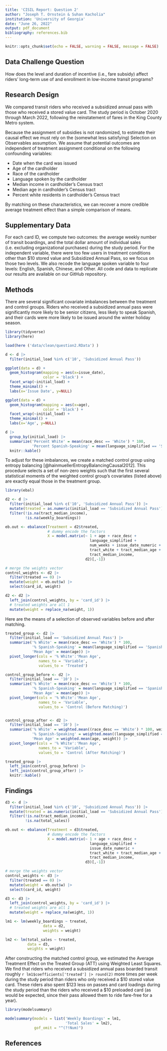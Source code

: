```yaml
---
title: 'CISIL Report: Question 2'
author: "Joseph T. Ornstein & Suhan Kacholia"
institution: 'University of Georgia'
date: "June 26, 2022"
output: pdf_document
bibliography: references.bib
---
```


```r
knitr::opts_chunk$set(echo = FALSE, warning = FALSE, message = FALSE)
```

## Data Challenge Question

How does the level and duration of incentive (i.e., fare subsidy) affect riders' long-term use of and enrollment in low-income transit programs?

## Research Design

We compared transit riders who received a subsidized annual pass with those who received a stored value card. The study period is October 2020 through March 2022, following the reinstatement of fares in the King County Metro system.

Because the assignment of subsidies is not randomized, to estimate their causal effect we must rely on the (somewhat less satisfying) Selection on Observables assumption. We assume that potential outcomes are independent of treatment assignment conditional on the following confounding variables:

-   Date when the card was issued
-   Age of the cardholder
-   Race of the cardholder
-   Language spoken by the cardholder
-   Median income in cardholder's Census tract
-   Median age in cardholder's Census tract
-   Percent white residents in cardholder's Census tract

By matching on these characteristics, we can recover a more credible average treatment effect than a simple comparison of means.

## Supplementary Data

For each card ID, we compute two outcomes: the average weekly number of transit boardings, and the total dollar amount of individual sales (i.e. excluding organizational purchases) during the study period. For the independent variable, there were too few users in treatment conditions other than \$10 stored value and Subsidized Annual Pass, so we focus on those two levels. We also recode the language spoken variable to four levels: English, Spanish, Chinese, and Other. All code and data to replicate our results are available on our GitHub repository.

## Methods

There are several significant covariate imbalances between the treatment and control groups. Riders who received a subsidized annual pass were significantly more likely to be senior citizens, less likely to speak Spanish, and their cards were more likely to be issued around the winter holiday season.

```r
library(tidyverse)
library(here)

load(here ('data/clean/question2.RData') )

d <- d |> 
  filter(initial_load %in% c('10', 'Subsidized Annual Pass'))

ggplot(data = d) +
  geom_histogram(mapping = aes(x=issue_date),
                 color = 'black') +
  facet_wrap(~initial_load) +
  theme_minimal() +
  labs(x='Issue Date', y=NULL)

ggplot(data = d) +
  geom_histogram(mapping = aes(x=age),
                 color = 'black') +
  facet_wrap(~initial_load) +
  theme_minimal() +
  labs(x='Age', y=NULL)

d |> 
  group_by(initial_load) |> 
  summarize('Percent White' = mean(race_desc == 'White') * 100,
            'Percent Spanish-Speaking' = mean(language_simplified == 'Spanish') * 100) |> 
  knitr::kable()
```

To adjust for these imbalances, we create a matched control group using entropy balancing [@hainmuellerEntropyBalancingCausal2012]. This procedure selects a set of non-zero weights such that the first several statistical moments of the weighted control group's covariates (listed above) are exactly equal those in the treatment group.

```r
library(ebal)

d2 <- d |>
  filter(initial_load %in% c('10', 'Subsidized Annual Pass')) |>
  mutate(treated = as.numeric(initial_load == 'Subsidized Annual Pass')) |>
  filter(!is.na(tract_median_income),
         !is.na(weekly_boardings))

eb.out <- ebalance(Treatment = d2$treated,
                   # dummy encode the factors
                   X = model.matrix(~ 1 + age + race_desc +
                                      language_simplified +
                                      num_weeks + issue_date_numeric +
                                      tract_white + tract_median_age +
                                      tract_median_income,
                                    d2)[,-1])

# merge the weights vector
control_weights <- d2 |>
  filter(treated == 0) |>
  mutate(weight = eb.out$w) |>
  select(card_id, weight)

d2 <- d2 |>
  left_join(control_weights, by = 'card_id') |>
  # treated weights are all 1
  mutate(weight = replace_na(weight, 1))
```

Here are the means of a selection of observed variables before and after matching.

```r
treated_group <- d2 |> 
  filter(initial_load == 'Subsidized Annual Pass') |> 
  summarize('% White' = mean(race_desc == 'White') * 100,
            '% Spanish-Speaking' = mean(language_simplified == 'Spanish') * 100,
            'Mean Age' = mean(age)) |> 
  pivot_longer(cols = '% White':'Mean Age',
               names_to = 'Variable',
               values_to = 'Treated')

control_group_before <- d2 |> 
  filter(initial_load == '10') |> 
  summarize('% White' = mean(race_desc == 'White') * 100,
            '% Spanish-Speaking' = mean(language_simplified == 'Spanish') * 100,
            'Mean Age' = mean(age)) |> 
  pivot_longer(cols = '% White':'Mean Age',
               names_to = 'Variable',
               values_to = 'Control (Before Matching)')


control_group_after <- d2 |> 
  filter(initial_load == '10') |> 
  summarize('% White' = weighted.mean((race_desc == 'White') * 100, weight),
            '% Spanish-Speaking' = weighted.mean((language_simplified == 'Spanish') * 100, weight),
            'Mean Age' = weighted.mean(age, weight)) |> 
  pivot_longer(cols = '% White':'Mean Age',
               names_to = 'Variable',
               values_to = 'Control (After Matching)')

treated_group |> 
  left_join(control_group_before) |> 
  left_join(control_group_after) |> 
  knitr::kable()
```

## Findings

```r
d3 <- d |>
  filter(initial_load %in% c('10', 'Subsidized Annual Pass')) |>
  mutate(treated = as.numeric(initial_load == 'Subsidized Annual Pass')) |>
  filter(!is.na(tract_median_income),
         !is.na(total_sales))

eb.out <- ebalance(Treatment = d3$treated,
                   # dummy encode the factors
                   X = model.matrix(~ 1 + age + race_desc +
                                      language_simplified +
                                      issue_date_numeric +
                                      tract_white + tract_median_age +
                                      tract_median_income,
                                    d3)[,-1])

# merge the weights vector
control_weights <- d3 |>
  filter(treated == 0) |>
  mutate(weight = eb.out$w) |>
  select(card_id, weight)

d3 <- d3 |>
  left_join(control_weights, by = 'card_id') |>
  # treated weights are all 1
  mutate(weight = replace_na(weight, 1))

lm1 <- lm(weekly_boardings ~ treated,
                 data = d2,
                 weights = weight)

lm2 <- lm(total_sales ~ treated,
          data = d3,
          weights = weight)
```

After constructing the matched control group, we estimated the Average Treatment Effect on the Treated Group (ATT) using Weighted Least Squares. We find that riders who received a subsidized annual pass boarded transit roughly `r lm1$coefficients['treated'] |> round(2)` more times per week during the study period than riders who only received a \$10 stored value card. These riders also spent \$123 less on passes and card loadings during the study period than the riders who received a \$10 preloaded card (as would be expected, since their pass allowed them to ride fare-free for a year).

```r
library(modelsummary)

modelsummary(models = list('Weekly Boardings' = lm1, 
                           'Total Sales' = lm2), 
             gof_omit = "^(?!Num)")
```

## References
